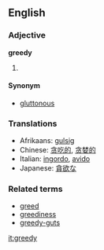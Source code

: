 ==English==
===Adjective===
'''greedy'''

# {{stub}}

====Synonym====
*[[gluttonous]]

===Translations===
*Afrikaans: [[gulsig]] 
*Chinese: [[贪吃的]], [[贪婪的]]
*Italian: [[ingordo]], [[avido]]
*Japanese: [[貪欲な]]

===Related terms===
*[[greed]]
*[[greediness]]
*[[greedy-guts]]

[[it:greedy]]